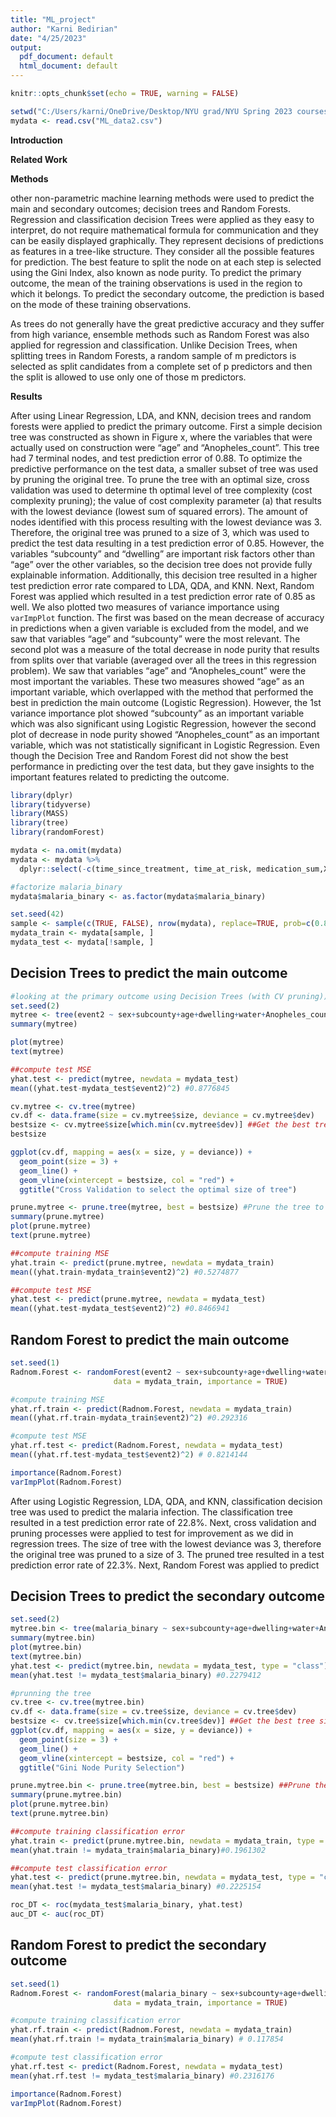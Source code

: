 ```yaml
---
title: "ML_project"
author: "Karni Bedirian"
date: "4/25/2023"
output:
  pdf_document: default
  html_document: default
---
```


```r
knitr::opts_chunk$set(echo = TRUE, warning = FALSE)
```


```r
setwd("C:/Users/karni/OneDrive/Desktop/NYU grad/NYU Spring 2023 courses/ML in Public Health/Project")
mydata <- read.csv("ML_data2.csv")
```

**Introduction**

**Related Work**

**Methods**

other non-parametric machine learning methods were used to predict the main and secondary outcomes; decision trees and Random Forests. Regression and classification decision Trees were applied as they easy to interpret, do not require mathematical formula for communication and they can be easily displayed graphically. They represent decisions of predictions as features in a tree-like structure. They consider all the possible features for prediction. The best feature to split the node on at each step is selected using the Gini Index, also known as node purity. To predict the primary outcome, the mean of the training observations is used in the region to which it belongs. To predict the secondary outcome, the prediction is based on the mode of these training observations.

As trees do not generally have the great predictive accuracy and they suffer from high variance, ensemble methods such as Random Forest was also applied for regression and classification. Unlike Decision Trees, when splitting trees in Random Forests, a random sample of m predictors is selected as split candidates from a complete set of p predictors and then the split is allowed to use only one of those m predictors. 

**Results** 

After using Linear Regression, LDA, and KNN, decision trees and random forests were applied to predict the primary outcome. First a simple decision tree was constructed as shown in Figure x, where the variables that were actually used on construction were "age" and "Anopheles_count". This tree had 7 terminal nodes, and test prediction error of 0.88. To optimize the predictive performance on the test data, a smaller subset of tree was used by pruning the original tree. To prune the tree with an optimal size, cross validation was used to determine th optimal level of tree complexity (cost complexity pruning); the value of cost complexity parameter (a) that results with the lowest deviance (lowest sum of squared errors). The amount of nodes identified with this process resulting with the lowest deviance was 3. Therefore, the original tree was pruned to a size of 3, which was used to predict the test data resulting in a test prediction error of 0.85. However, the variables "subcounty" and "dwelling" are important risk factors other than "age" over the other variables, so the decision tree does not provide fully explainable information. Additionally, this decision tree resulted in a higher test prediction error rate compared to LDA, QDA, and KNN. Next, Random Forest was applied which resulted in a test prediction error rate of 0.85 as well. We also plotted two measures of variance importance using `varImpPlot` function. The first was based on the mean decrease of accuracy in predictions when a given variable is excluded from the model, and we saw that variables "age" and "subcounty" were the most relevant. The second plot was a measure of the total decrease in node purity that results from splits over that variable (averaged over all the trees in this regression problem). We saw that variables "age" and "Anopheles_count" were the most important the variables. These two measures showed "age" as an important variable, which overlapped with the method that performed the best in prediction the main outcome (Logistic Regression). However, the 1st variance importance plot showed "subcounty" as an important variable which was also significant using Logistic Regression, however the second plot of decrease in node purity showed "Anopheles_count" as an important variable, which was not statistically significant in Logistic Regression. Even though the Decision Tree and Random Forest did not show the best performance in predicting over the test data, but they gave insights to the important features related to predicting the outcome. 

```r
library(dplyr)
library(tidyverse)
library(MASS)
library(tree)
library(randomForest)

mydata <- na.omit(mydata)
mydata <- mydata %>%
  dplyr::select(-c(time_since_treatment, time_at_risk, medication_sum,X))

#factorize malaria_binary
mydata$malaria_binary <- as.factor(mydata$malaria_binary)

set.seed(42)
sample <- sample(c(TRUE, FALSE), nrow(mydata), replace=TRUE, prob=c(0.8,0.2))
mydata_train <- mydata[sample, ]
mydata_test <- mydata[!sample, ]
```

## Decision Trees to predict the main outcome
```r
#looking at the primary outcome using Decision Trees (with CV pruning))
set.seed(2)
mytree <- tree(event2 ~ sex+subcounty+age+dwelling+water+Anopheles_count+hwi, data = mydata_train)
summary(mytree)

plot(mytree)
text(mytree)

##compute test MSE
yhat.test <- predict(mytree, newdata = mydata_test)
mean((yhat.test-mydata_test$event2)^2) #0.8776845

cv.mytree <- cv.tree(mytree)
cv.df <- data.frame(size = cv.mytree$size, deviance = cv.mytree$dev)
bestsize <- cv.mytree$size[which.min(cv.mytree$dev)] ##Get the best tree size (no. of leaf nodes)
bestsize

ggplot(cv.df, mapping = aes(x = size, y = deviance)) + 
  geom_point(size = 3) + 
  geom_line() +
  geom_vline(xintercept = bestsize, col = "red") +
  ggtitle("Cross Validation to select the optimal size of tree")

prune.mytree <- prune.tree(mytree, best = bestsize) #Prune the tree to this size
summary(prune.mytree)
plot(prune.mytree)
text(prune.mytree)

##compute training MSE
yhat.train <- predict(prune.mytree, newdata = mydata_train)
mean((yhat.train-mydata_train$event2)^2) #0.5274877

##compute test MSE
yhat.test <- predict(prune.mytree, newdata = mydata_test)
mean((yhat.test-mydata_test$event2)^2) #0.8466941
```

## Random Forest to predict the main outcome
```r
set.seed(1)
Radnom.Forest <- randomForest(event2 ~ sex+subcounty+age+dwelling+water+Anopheles_count+hwi, 
                       data = mydata_train, importance = TRUE)

#compute training MSE
yhat.rf.train <- predict(Radnom.Forest, newdata = mydata_train)
mean((yhat.rf.train-mydata_train$event2)^2) #0.292316

#compute test MSE
yhat.rf.test <- predict(Radnom.Forest, newdata = mydata_test)
mean((yhat.rf.test-mydata_test$event2)^2) # 0.8214144

importance(Radnom.Forest)
varImpPlot(Radnom.Forest)
```



After using Logistic Regression, LDA, QDA, and KNN, classification decision tree was used to predict the malaria infection. The classification tree resulted in a test prediction error rate of 22.8%. Next, cross validation and pruning processes were applied to test for improvement as we did in regression trees. The size of tree with the lowest deviance was 3, therefore the original tree was pruned to a size of 3. The pruned tree resulted in a test prediction error rate of 22.3%. Next, Random Forest was applied to predict 

## Decision Trees to predict the secondary outcome
```r
set.seed(2)
mytree.bin <- tree(malaria_binary ~ sex+subcounty+age+dwelling+water+Anopheles_count+hwi, data =  mydata_train)
summary(mytree.bin)
plot(mytree.bin)
text(mytree.bin)
yhat.test <- predict(mytree.bin, newdata = mydata_test, type = "class")
mean(yhat.test != mydata_test$malaria_binary) #0.2279412

#prunning the tree
cv.tree <- cv.tree(mytree.bin)
cv.df <- data.frame(size = cv.tree$size, deviance = cv.tree$dev)
bestsize <- cv.tree$size[which.min(cv.tree$dev)] ##Get the best tree size (no. of leaf nodes)
ggplot(cv.df, mapping = aes(x = size, y = deviance)) + 
  geom_point(size = 3) + 
  geom_line() +
  geom_vline(xintercept = bestsize, col = "red") +
  ggtitle("Gini Node Purity Selection")

prune.mytree.bin <- prune.tree(mytree.bin, best = bestsize) ##Prune the tree to this size
summary(prune.mytree.bin)
plot(prune.mytree.bin)
text(prune.mytree.bin)

##compute training classification error 
yhat.train <- predict(prune.mytree.bin, newdata = mydata_train, type = "class")
mean(yhat.train != mydata_train$malaria_binary)#0.1961302

##compute test classification error 
yhat.test <- predict(prune.mytree.bin, newdata = mydata_test, type = "class")
mean(yhat.test != mydata_test$malaria_binary) #0.2225154

roc_DT <- roc(mydata_test$malaria_binary, yhat.test)
auc_DT <- auc(roc_DT)
```

## Random Forest to predict the secondary outcome
```r
set.seed(1)
Radnom.Forest <- randomForest(malaria_binary ~ sex+subcounty+age+dwelling+water+Anopheles_count+hwi, 
                       data = mydata_train, importance = TRUE)

#compute training classification error 
yhat.rf.train <- predict(Radnom.Forest, newdata = mydata_train)
mean(yhat.rf.train != mydata_train$malaria_binary) # 0.117854

#compute test classification error 
yhat.rf.test <- predict(Radnom.Forest, newdata = mydata_test)
mean(yhat.rf.test != mydata_test$malaria_binary) #0.2316176

importance(Radnom.Forest)
varImpPlot(Radnom.Forest)
```

